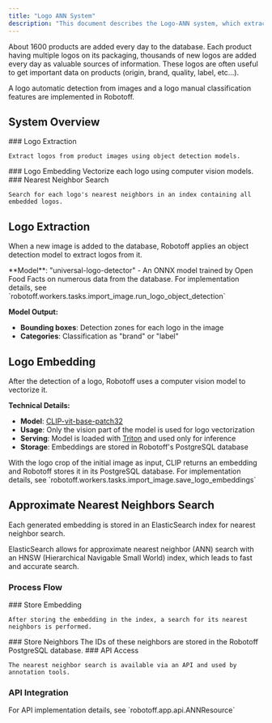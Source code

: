 ```yaml
---
title: "Logo ANN System"
description: "This document describes the Logo-ANN system, which extracts, vectorizes, and searches for nearest neighbors of logos in product images. It covers logo extraction using object detection, embedding with CLIP, and approximate nearest neighbors search using Elasticsearch."
---
```



<Callout type="info">
  About 1600 products are added every day to the database. Each product having
  multiple logos on its packaging, thousands of new logos are added every day as
  valuable sources of information. These logos are often useful to get important
  data on products (origin, brand, quality, label, etc...).
</Callout>

A logo automatic detection from images and a logo manual classification features are implemented in Robotoff.

## System Overview

<Steps>
  <Step>
    ### Logo Extraction
    
    Extract logos from product images using object detection models.
  </Step>

<Step>
  ### Logo Embedding Vectorize each logo using computer vision models.
</Step>

  <Step>
    ### Nearest Neighbor Search
    
    Search for each logo's nearest neighbors in an index containing all embedded logos.
  </Step>
</Steps>

## Logo Extraction

When a new image is added to the database, Robotoff applies an object detection model to extract logos from it.

<Callout type="info">
  **Model**: "universal-logo-detector" - An ONNX model trained by Open Food
  Facts on numerous data from the database. For implementation details, see
  `robotoff.workers.tasks.import_image.run_logo_object_detection`
</Callout>

**Model Output:**

- **Bounding boxes**: Detection zones for each logo in the image
- **Categories**: Classification as "brand" or "label"

<Card
  title="Model Information"
  href="https://github.com/openfoodfacts/robotoff-models/releases"
  description="Learn more about the universal-logo-detector model in the robotoff-models release"
/>

## Logo Embedding

After the detection of a logo, Robotoff uses a computer vision model to vectorize it.

<Cards>
  <Card
    title="CLIP Model"
    href="https://huggingface.co/docs/transformers/model_doc/clip"
    description="CLIP-vit-base-patch32 model developed and trained by OpenAI"
  />
  <Card
    title="Embedding Benchmark"
    href="/docs/Robotoff/research/logo-detection/embedding-benchmark"
    description="Benchmark results that led to choosing CLIP-vit-base-patch32"
  />
</Cards>

**Technical Details:**

- **Model**: [CLIP-vit-base-patch32](https://huggingface.co/docs/transformers/model_doc/clip)
- **Usage**: Only the vision part of the model is used for logo vectorization
- **Serving**: Model is loaded with [Triton](https://developer.nvidia.com/nvidia-triton-inference-server) and used only for inference
- **Storage**: Embeddings are stored in Robotoff's PostgreSQL database

<Callout type="info">
  With the logo crop of the initial image as input, CLIP returns an embedding
  and Robotoff stores it in its PostgreSQL database. For implementation details,
  see `robotoff.workers.tasks.import_image.save_logo_embeddings`
</Callout>

## Approximate Nearest Neighbors Search

Each generated embedding is stored in an ElasticSearch index for nearest neighbor search.

<Callout type="info">
  ElasticSearch allows for approximate nearest neighbor (ANN) search with an
  HNSW (Hierarchical Navigable Small World) index, which leads to fast and
  accurate search.
</Callout>

<Card
  title="ANN Benchmark"
  href="https://openfoodfacts.github.io/robotoff/research/logo-detection/ann-benchmark/"
  description="Performance benchmarks for the ANN search implementation"
/>

### Process Flow

<Steps>
  <Step>
    ### Store Embedding
    
    After storing the embedding in the index, a search for its nearest neighbors is performed.
  </Step>

<Step>
  ### Store Neighbors The IDs of these neighbors are stored in the Robotoff
  PostgreSQL database.
</Step>

  <Step>
    ### API Access
    
    The nearest neighbor search is available via an API and used by annotation tools.
  </Step>
</Steps>

### API Integration

<Cards>
  <Card
    title="Search API"
    href="https://robotoff.openfoodfacts.org/api/v1/ann/search/185171?count=50"
    description="Nearest neighbor search API endpoint"
  />
  <Card
    title="Hunger Games"
    href="https://hunger.openfoodfacts.org/"
    description="Annotation game that uses the ANN search API"
  />
</Cards>

<Callout type="info">
  For API implementation details, see `robotoff.app.api.ANNResource`
</Callout>
